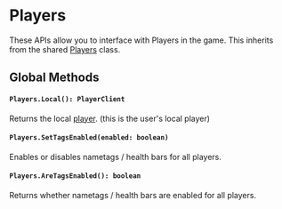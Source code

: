 # Players

These APIs allow you to interface with Players in the game. This inherits from the shared [Players](/shared-api/players) class.

## Global Methods

#### `Players.Local(): PlayerClient`

Returns the local [player](/client-api/playerclient). (this is the user's local player)


#### `Players.SetTagsEnabled(enabled: boolean)`

Enables or disables nametags / health bars for all players.


#### `Players.AreTagsEnabled(): boolean`

Returns whether nametags / health bars are enabled for all players.
